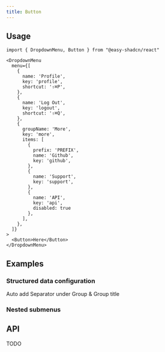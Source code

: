 ```yaml
---
title: Button
---
```


## Usage

```tsx
import { DropdownMenu, Button } from "@easy-shadcn/react"

<DropdownMenu
  menu={[
    {
      name: 'Profile',
      key: 'profile',
      shortcut: '⇧⌘P',
    },
    {
      name: 'Log Out',
      key: 'logout',
      shortcut: '⇧⌘Q',
    },
    {
      groupName: 'More',
      key: 'more',
      items: [
        {
          prefix: 'PREFIX',
          name: 'Github',
          key: 'github',
        },
        {
          name: 'Support',
          key: 'support',
        },
        {
          name: 'API',
          key: 'api',
          disabled: true
        },
      ],
    },
  ]}
>
  <Button>Here</Button>
</DropdownMenu>
```

## Examples

### Structured data configuration

Auto add Separator under Group & Group title

<ExamplePreview name="dropdown-menu-demo" />

### Nested submenus

<ExamplePreview name="dropdown-menu-sub" />

## API

TODO